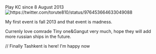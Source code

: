 


<p style="font-weight:400;">Play KC since 8 August 2013[[File:DY0PLsCU8AAUAz8.jpg|thumb|https://twitter.com/torute810/status/976453664633049088]]</p>

<p style="font-weight:400;">My first event is fall 2013 and that event is madness.</p>
Currenly love comrade Tiny one&Gangut very much, hope they will add more russian ships in the future.


// Finally Tashkent is here! I'm happy now